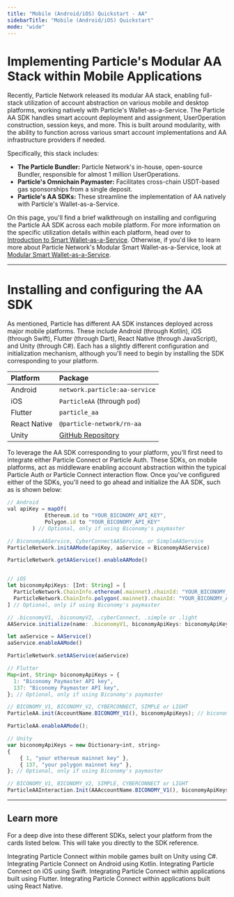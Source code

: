 ```yaml
---
title: "Mobile (Android/iOS) Quickstart - AA"
sidebarTitle: "Mobile (Android/iOS) Quickstart"
mode: "wide"
---
```


# Implementing Particle's Modular AA Stack within Mobile Applications

Recently, Particle Network released its modular AA stack, enabling full-stack utilization of account abstraction on various mobile and desktop platforms, working natively with Particle's Wallet-as-a-Service. The Particle AA SDK handles smart account deployment and assignment, UserOperation construction, session keys, and more. This is built around modularity, with the ability to function across various smart account implementations and AA infrastructure providers if needed. 

Specifically, this stack includes:

- **The Particle Bundler:** Particle Network's in-house, open-source Bundler, responsible for almost 1 million UserOperations.
- **Particle's Omnichain Paymaster:** Facilitates cross-chain USDT-based gas sponsorships from a single deposit.
- **Particle's AA SDKs:** These streamline the implementation of AA  natively with Particle's Wallet-as-a-Service.

On this page, you'll find a brief walkthrough on installing and configuring the Particle AA SDK across each mobile platform. For more information on the specific utilization details within each platform, head over to [Introduction to Smart Wallet-as-a-Service](/api-reference/aa/introduction). Otherwise, if you'd like to learn more about Particle Network's Modular Smart Wallet-as-a-Service, look at [Modular Smart Wallet-as-a-Service](/landing/wallet-abstraction/waas/overview).

***

# Installing and configuring the AA SDK

As mentioned, Particle has different AA SDK instances deployed across major mobile platforms. These include Android (through Kotlin), iOS (through Swift), Flutter (through Dart), React Native (through JavaScript), and Unity (through C#). Each has a slightly different configuration and initialization mechanism, although you'll need to begin by installing the SDK corresponding to your platform.

| Platform     | Package                                                                                                 |
| :----------- | :------------------------------------------------------------------------------------------------------ |
| Android      | `network.particle:aa-service`                                                                           |
| iOS          | `ParticleAA` (through `pod`)                                                                            |
| Flutter      | `particle_aa`                                                                                           |
| React Native | `@particle-network/rn-aa`                                                                               |
| Unity        | [GitHub Repository](https://github.com/Particle-Network/particle-unity/tree/main/Assets/ParticleNetwork/Mobile/Modules/AA) |

To leverage the AA SDK corresponding to your platform, you'll first need to integrate either Particle Connect or Particle Auth. These SDKs, on mobile platforms, act as middleware enabling account abstraction within the typical Particle Auth or Particle Connect interaction flow. Once you've configured either of the SDKs, you'll need to go ahead and initialize the AA SDK, such as is shown below:

```javascript Mixed languages
// Android
val apiKey = mapOf(
            Ethereum.id to "YOUR_BICONOMY_API_KEY",
            Polygon.id to "YOUR_BICONOMY_API_KEY"
        ) // Optional, only if using Biconomy's paymaster

// BiconomyAAService, CyberConnectAAService, or SimpleAAService
ParticleNetwork.initAAMode(apiKey, aaService = BiconomyAAService) 

ParticleNetwork.getAAService().enableAAMode()


// iOS
let biconomyApiKeys: [Int: String] = [
  ParticleNetwork.ChainInfo.ethereum(.mainnet).chainId: "YOUR_BICONOMY_API_KEY",
  ParticleNetwork.ChainInfo.polygon(.mainnet).chainId: "YOUR_BICONOMY_API_KEY",
] // Optional, only if using Biconomy's paymaster

// .biconomyV1, .biconomyV2, .cyberConnect, .simple or .light
AAService.initialize(name: .biconomyV1, biconomyApiKeys: biconomyApiKeys)  // biconomyApiKeys is optional

let aaService = AAService()
aaService.enableAAMode()

ParticleNetwork.setAAService(aaService)

// Flutter
Map<int, String> biconomyApiKeys = {
  1: "Biconomy Paymaster API key",
  137: "Biconomy Paymaster API key",
}; // Optional, only if using Biconomy's paymaster

// BICONOMY_V1, BICONOMY_V2, CYBERCONNECT, SIMPLE or LIGHT
ParticleAA.init(AccountName.BICONOMY_V1(), biconomyApiKeys); // biconomyApiKeys is optional

ParticleAA.enableAAMode();

// Unity
var biconomyApiKeys = new Dictionary<int, string>
{
    { 1, "your ethereum mainnet key" },
    { 137, "your polygon mainnet key" },
}; // Optional, only if using Biconomy's paymaster

// BICONOMY_V1, BICONOMY_V2, SIMPLE, CYBERCONNECT or LIGHT
ParticleAAInteraction.Init(AAAccountName.BICONOMY_V1(), biconomyApiKeys); // biconomyApiKeys is optional
```

***

## Learn more

For a deep dive into these different SDKs, select your platform from the cards listed below. This will take you directly to the SDK reference.

<CardGroup cols={2}>
  <Card title="Unity (Mobile) SDK" href="https://particlenetwork.readme.io/reference/unity-c-2">
    Integrating Particle Connect within mobile games built on Unity using C#.
  </Card>
   <Card title="Android SDK" href="https://particlenetwork.readme.io/reference/android-kotlin">
    Integrating Particle Connect on Android using Kotlin.
  </Card>
    <Card title="iOS SDK" href="https://particlenetwork.readme.io/reference/ios-swift">
    Integrating Particle Connect on iOS using Swift.
  </Card>
     <Card title="Flutter SDK" href="https://particlenetwork.readme.io/reference/flutter-dart-1">
    Integrating Particle Connect within applications built using Flutter.
  </Card>
    <Card title="React Native SDK" href="https://particlenetwork.readme.io/reference/react-native-javascript-1">
    Integrating Particle Connect within applications built using React Native.
  </Card>
</CardGroup>
